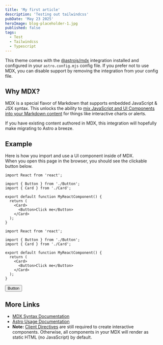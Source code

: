 ```yaml
---
title: 'My first article'
description: 'Testing out tailwindcss'
pubDate: 'May 23 2025'
heroImage: blog-placeholder-1.jpg
published: false
tags:
  - Test
  - Tailwindcss
  - Typescript
---
```


This theme comes with the [@astrojs/mdx](https://docs.astro.build/en/guides/integrations-guide/mdx/) integration installed and configured in your `astro.config.mjs` config file. If you prefer not to use MDX, you can disable support by removing the integration from your config file.

## Why MDX?

MDX is a special flavor of Markdown that supports embedded JavaScript & JSX syntax. This unlocks the ability to [mix JavaScript and UI Components into your Markdown content](https://docs.astro.build/en/guides/markdown-content/#mdx-features) for things like interactive charts or alerts.

If you have existing content authored in MDX, this integration will hopefully make migrating to Astro a breeze.

## Example

Here is how you import and use a UI component inside of MDX.  
When you open this page in the browser, you should see the clickable button below.

```tsx title="MyComponent.tsx" showLineNumbers {1, 11}
import React from 'react';

import { Button } from './Button';
import { Card } from './Card';

export default function MyReactComponent() {
  return (
    <Card>
      <Button>Click me</Button>
    </Card>
  );
}
```

```tsx caption="An example with caption" /Click me/
import React from 'react';

import { Button } from './Button';
import { Card } from './Card';

export default function MyReactComponent() {
  return (
    <Card>
      <Button>Click me</Button>
    </Card>
  );
}
```


<Button>Button</Button>

## More Links

- [MDX Syntax Documentation](https://mdxjs.com/docs/what-is-mdx)
- [Astro Usage Documentation](https://docs.astro.build/en/guides/markdown-content/#markdown-and-mdx-pages)
- **Note:** [Client Directives](https://docs.astro.build/en/reference/directives-reference/#client-directives) are still required to create interactive components. Otherwise, all components in your MDX will render as static HTML (no JavaScript) by default.
